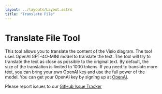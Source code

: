 ```yaml
---
layout: ../layouts/Layout.astro
title: "Translate File"
---
```



# Translate File Tool

This tool allows you to translate the content of the Visio diagram. The tool uses OpenAI GPT-4O-MINI model 
to translate the text. The tool will try to translate the text as close as possible to the original text.
By default, the size of the translation is limited to 1000 tokens. If you need to translate more text, you can
bring your own OpenAI key and use the full power of the model. You can get your OpenAI key by signing up at [OpenAI](https://platform.openai.com/signup).

Please report issues to our [GitHub Issue Tracker](https://github.com/nbelyh/VisioWebTools/issues)

<Translate client:load />
